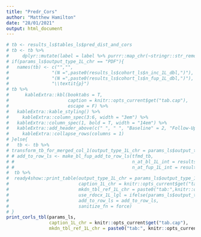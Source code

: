 ```yaml
---
title: "Predr_Cors"
author: "Matthew Hamilton"
date: "28/01/2021"
output: html_document
---
```

```r
# tb <- results_ls$tables_ls$pred_dist_and_cors 
# tb <- tb %>%
#     dplyr::mutate(label = label %>% purrr::map_chr(~stringr::str_remove_all(.x," \\(Weighted total\\)")))
# if(params_ls$output_type_1L_chr == "PDF"){
#   names(tb) <- c("","",
#                "(N =",paste0(results_ls$cohort_ls$n_inc_1L_dbl,")"),
#                "(N =",paste0(results_ls$cohort_ls$n_fup_1L_dbl,")"),
#                "\\textit{p}")
# tb %>%
#      kableExtra::kbl(booktabs = T,
#                      caption = knitr::opts_current$get("tab.cap"),
#                      escape = F) %>%
#   kableExtra::kable_styling() %>%
#     kableExtra::column_spec(3:6, width = "3em") %>%
#   kableExtra::column_spec(1, bold = T, width = "14em") %>%
#   kableExtra::add_header_above(c(" ", " ", "Baseline" = 2, "Follow-Up" = 2, " ")) %>%
#     kableExtra::collapse_rows(columns = 1)
# }else{
#   tb <- tb %>% 
# transform_tb_for_merged_col_1(output_type_1L_chr = params_ls$output_type_1L_chr)
# # add_to_row_ls <- make_bl_fup_add_to_row_ls(tfmd_tb,
# #                                            n_at_bl_1L_int = results_ls$cohort_ls$n_inc_1L_dbl,
# #                                            n_at_fup_1L_int = results_ls$cohort_ls$n_fup_1L_dbl)
#  tb %>%
#  ready4show::print_table(output_type_1L_chr = params_ls$output_type_1L_chr,
#                          caption_1L_chr = knitr::opts_current$get("tab.cap"),
#                          mkdn_tbl_ref_1L_chr = paste0("tab:",knitr::opts_current$get("tab.id")),
#                          use_rdocx_1L_lgl = ifelse(params_ls$output_type_1L_chr=="Word",T,F),
#                          add_to_row_ls = add_to_row_ls,
#                          sanitize_fn = force)
# }
print_corls_tbl(params_ls,
                caption_1L_chr = knitr::opts_current$get("tab.cap"),
                mkdn_tbl_ref_1L_chr = paste0("tab:", knitr::opts_current$get("tab.id")))
```

